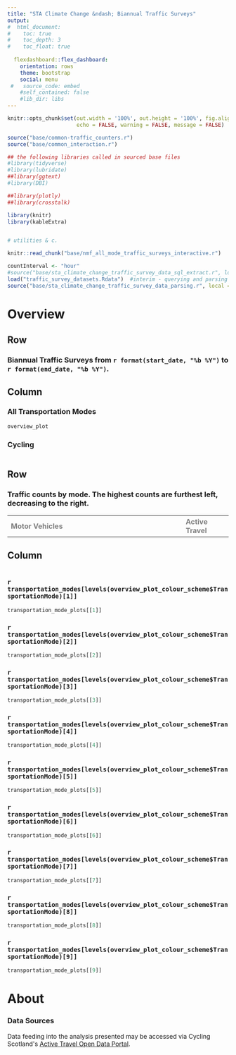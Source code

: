 ```yaml
---
title: "STA Climate Change &ndash; Biannual Traffic Surveys"
output:
#  html_document:
#    toc: true
#    toc_depth: 3
#    toc_float: true
    
  flexdashboard::flex_dashboard:
    orientation: rows
    theme: bootstrap
    social: menu
 #   source_code: embed
    #self_contained: false
    #lib_dir: libs
---
```


<style>
  table {
    border-bottom: 1px solid #333;
  }
</style>

```r

knitr::opts_chunk$set(out.width = '100%', out.height = '100%', fig.align = 'left',
                      echo = FALSE, warning = FALSE, message = FALSE)

```

```r

source("base/common-traffic_counters.r")
source("base/common_interaction.r")

## the following libraries called in sourced base files
#library(tidyverse)
#library(lubridate)
##library(ggtext)
#library(DBI)

##library(plotly)
##library(crosstalk)

library(knitr)
library(kableExtra)


# utilities & c.

knitr::read_chunk("base/nmf_all_mode_traffic_surveys_interactive.r")

```

```r

countInterval <- "hour"
#source("base/sta_climate_change_traffic_survey_data_sql_extract.r", local = knitr::knit_global())
load("traffic_survey_datasets.Rdata")  #interim - querying and parsing from scratch
source("base/sta_climate_change_traffic_survey_data_parsing.r", local = knitr::knit_global())

```


Overview 
=======================================================================

Row {data-height=45}
-------------------------------------
   
### Biannual Traffic Surveys from `r format(start_date, "%b %Y") ` to `r format(end_date, "%b %Y") `.


Column {data-height=650}
-----------------------------------------------------------------------

### All Transportation Modes {data-width=850}

```r

overview_plot

```

### Cycling {.no-padding}

```r
```


Row {data-height=75}
-------------------------------------
   
### __Traffic counts by mode. The highest counts are furthest left, decreasing to the right.__

```{=html}

<table width = "100%" style = "border:none; text-align:left; color:grey" >
  <th>Motor Vehicles</th>
  <th width = "21%">Active Travel</th>
</table>

```


Column {data-height=250}
-----------------------------------------------------------------------

```r
```

### `r transportation_modes[levels(overview_plot_colour_scheme$TransportationMode)[1]] ` {data-width=100}

```r
transportation_mode_plots[[1]]
```

### `r transportation_modes[levels(overview_plot_colour_scheme$TransportationMode)[2]] ` {data-width=100}

```r
transportation_mode_plots[[2]]
```

### `r transportation_modes[levels(overview_plot_colour_scheme$TransportationMode)[3]] ` {data-width=100}

```r
transportation_mode_plots[[3]]
```

### `r transportation_modes[levels(overview_plot_colour_scheme$TransportationMode)[4]] ` {data-width=100}

```r
transportation_mode_plots[[4]]
```

### `r transportation_modes[levels(overview_plot_colour_scheme$TransportationMode)[5]] ` {data-width=100}

```r
transportation_mode_plots[[5]]
```

### `r transportation_modes[levels(overview_plot_colour_scheme$TransportationMode)[6]] ` {data-width=100}

```r
transportation_mode_plots[[6]]
```

### `r transportation_modes[levels(overview_plot_colour_scheme$TransportationMode)[7]] ` {data-width=100}

```r
transportation_mode_plots[[7]]
```

### `r transportation_modes[levels(overview_plot_colour_scheme$TransportationMode)[8]] ` {data-width=100}

```r
transportation_mode_plots[[8]]
```

### `r transportation_modes[levels(overview_plot_colour_scheme$TransportationMode)[9]] ` {data-width=100}

```r
transportation_mode_plots[[9]]
```



About
=======================================================================


```{=html}
<!-- p>&nbsp;<br />

<p>
</p -->


<h3>Data Sources</h3>

<p>
 Data feeding into the analysis presented may be accessed via Cycling Scotland's <a href = "https://usmart.io/org/cyclingscotland/discovery/discovery-view-detail/b9fdd462-1f45-4252-aedc-fbc596abcd90" target = "_blank">Active Travel Open Data Portal</a>.
</p>

```

